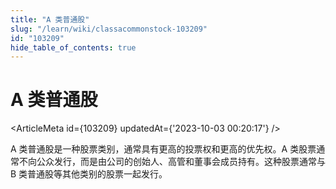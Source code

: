 ```yaml
---
title: "A 类普通股"
slug: "/learn/wiki/classacommonstock-103209"
id: "103209"
hide_table_of_contents: true
---
```



# A 类普通股

<ArticleMeta id={103209} updatedAt={'2023-10-03 00:20:17'} />
<div className='border-solid border-b border-t-0 my-4 border-[var(--ifm-color-gray-300)]' />

A 类普通股是一种股票类别，通常具有更高的投票权和更高的优先权。A 类股票通常不向公众发行，而是由公司的创始人、高管和董事会成员持有。这种股票通常与 B 类普通股等其他类别的股票一起发行。
